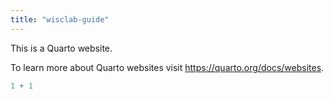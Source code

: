 ```yaml
---
title: "wisclab-guide"
---
```


This is a Quarto website.

To learn more about Quarto websites visit <https://quarto.org/docs/websites>.

```r
1 + 1
```
